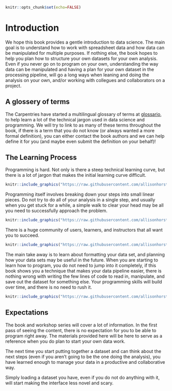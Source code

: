 ```r
knitr::opts_chunk$set(echo=FALSE)
```

# Introduction

We hope this book provides a gentle introduction to data science.
The main goal is to understand how to work with spreadsheet data and how data can be manipulated for multiple purposes.
If nothing else,
the book hopes to help you plan how to structure your own datasets for your own analysis.
Even if you never go on to program on your own,
understanding the way data can be manipulated and having a plan for your own dataset in the processing pipeline,
will go a long ways when leaning and doing the analysis on your own,
and/or working with collegues and collaborators on a project.

## A glossery of terms

The Carpentries have started a multilingual glossary of terms at [glossario](https://glosario.carpentries.org),
to help learn a lot of the technical jargon used in data science and programming.
We will try to link to as many of these terms throughout the book,
if there is a term that you do not know (or always wanted a more formal definition),
you can either contact the book authors and we can help define it for you (and maybe even submit the definition on your behalf)!


## The Learning Process

Programming is hard.
Not only is there a steep technical learning curve,
but there is a lot of jargon that makes the initial learning curve difficult.

```r
knitr::include_graphics("https://raw.githubusercontent.com/allisonhorst/stats-illustrations/master/rstats-artwork/r_rollercoaster.png")
```

Programming itself involves breaking down your steps into small linear pieces.
Do not try to do all of your analysis in a single step, and usually when you get stuck for a while,
a simple walk to clear your head may be all you need to successfully approach the problem.

```r
knitr::include_graphics("https://raw.githubusercontent.com/allisonhorst/stats-illustrations/master/other-stats-artwork/debugging.jpg")
```

There is a huge community of users, learners, and instructors that all want you to succeed.

```r
knitr::include_graphics("https://raw.githubusercontent.com/allisonhorst/stats-illustrations/master/rstats-artwork/monster_support.jpg")
```

The main take away is to learn about formatting your data set,
and planning how your data sets may be useful in the future.
When you are starting to learn how to program,
you do not need to jump into it completely,
if this book shows you a technique that makes your data pipeline easier,
there is nothing wrong with writing the few lines of code to read in, manipulate, and save out the dataset for something else.
Your programming skills will build over time, and there is no need to rush it.

```r
knitr::include_graphics("https://raw.githubusercontent.com/allisonhorst/stats-illustrations/master/rstats-artwork/r_first_then.png")
```

## Expectations

The book and workshop series will cover a lot of information.
In the first pass of seeing the content,
there is no expectation for you to be able to program right away.
The materials provided here will be here to serve as a reference when you do plan to start your own data work.

The next time you start putting together a dataset and can think about the next steps (even if you aren't going to be the one doing the analysis),
you have learned enough to manage your data in a productive and collaborative way.

Simply loading a dataset you have, even if you do not do anything with it, will start making the interface less novel and scary.
